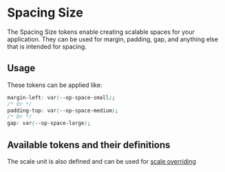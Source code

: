
<Meta title="Tokens/Spacing" />

# Spacing Size

<div
  dangerouslySetInnerHTML={{
    __html: createSourceCodeLink({ link: 'core/tokens/base_tokens.css' }).outerHTML,
  }}
></div>

The Spacing Size tokens enable creating scalable spaces for your application. They can be used for margin, padding, gap, and anything else that is intended for spacing.

## Usage

These tokens can be applied like:

```css
margin-left: var(--op-space-small);
/* Or */
padding-top: var(--op-space-medium);
/* Or */
gap: var(--op-space-large);
```

## Available tokens and their definitions

<DesignTokenDocBlock categoryName="Space Scale" viewType="card" />

The scale unit is also defined and can be used for [scale overriding](?path=/docs/overview-scale-overriding--docs#unit-scale-overriding)
